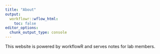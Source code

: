 ```yaml
---
title: "About"
output:
  workflowr::wflow_html:
    toc: false
editor_options:
  chunk_output_type: console
---
```


This website is powered by workflowR and serves notes for lab members. 

